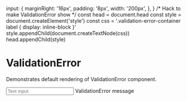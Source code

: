 

  input: {
    marginRight: '16px',
    padding: '8px',
    width: '200px',
  },
}
/* Hack to make ValidationError show */
const head = document.head
const style = document.createElement('style')
const css = '.validation-error-container label { display: inline-block }'
style.appendChild(document.createTextNode(css))
head.appendChild(style)

<Meta title="core|UI Feedback/ValidationError" component={ValidationError} />

# ValidationError
Demonstrates default rendering of ValidationError component.

<Preview>
  <Story name="default">
    <div className="validation-error-container">
      <input type="email" id="test-input" style={styles.input} placeholder="Text input" />
      <ValidationError forId="test-input" style={{ display: 'inline-block' }}>
        ValidationError message
      </ValidationError>
    </div>
  </Story>
</Preview>